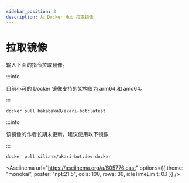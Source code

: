 ```yaml
---
sidebar_position: 3
description: 从 Docker Hub 拉取镜像
---
```


# 拉取镜像

输入下面的指令拉取镜像。

:::info

目前小可的 Docker 镜像支持的架构仅为 arm64 和 amd64。

:::

```sh
docker pull bakabaka9/akari-bot:latest
```

:::info

该镜像的作者长期未更新，建议使用以下镜像

:::

```sh
docker pull silianz/akari-bot:dev-docker
```

<Asciinema
url="https://asciinema.org/a/605776.cast"
options={{ theme: "monokai", poster: "npt:21.5", cols: 100, rows: 30, idleTimeLimit: 0.1 }}
/>
